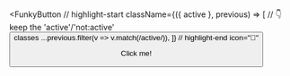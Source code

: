 <FunkyButton
  // highlight-start
  className={({ active }, previous) => [
    // 👇 keep the 'active'/'not:active' <button> classes
    ...previous.filter(v => v.match(/active/)),
  ]}
  // highlight-end
  icon="👋"
>
  Click me!
</FunkyButton>
